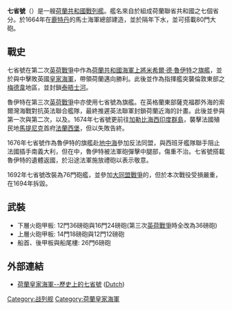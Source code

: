 {{軍艦模板
|名稱= 七省號 [[File:Statenvlag.svg|30px]]

<br /><small>De Zeven Provinciën</small>

|圖片= [[File:Model_Zeven_Provincien.jpg|]]

|照片說明= 七省號模型
|艦種= [[风帆战列舰|风帆战列舰]]
|艦名= [[荷蘭共和國|荷蘭共和國]]之七個省分
|擁有國= [[File:Statenvlag.svg|25px]][[荷蘭共和國|荷蘭共和國]]

|製造= [[鹿特丹|鹿特丹]]

|動工= 1664年
|下水= 1665年
|結局= 1694年解體
|排水量= 1600公噸
|長度= 45公尺
|闊度= 12公尺
|吃水= 4.7公尺
|燃料= 三桅風帆
|乘員= 420人
}}

'''七省號'''（{{lang-nl|De Zeven Provinciën}}）是一艘[[荷蘭共和國|荷蘭共和國]][[戰列艦|戰列艦]]。艦名來自於組成荷蘭聯省共和國之七個省分。於1664年在[[鹿特丹|鹿特丹]]的馬士海軍總部建造，並於隔年下水，並可搭載80門大砲。

== 戰史 ==
七省號在第二次[[英荷戰爭|英荷戰爭]]中作為[[荷蘭共和國|荷蘭共和國]][[海軍上將|海軍上將]][[米希爾·德·魯伊特|米希爾·德·魯伊特]]之[[旗艦|旗艦]]，並於{{link-nl|四日海戰|Vierdaagse Zeeslag}}與{{link-nl|二日海戰|Tweedaagse Zeeslag (op de Noordzee)}}中擊敗英國[[皇家海軍|皇家海軍]]，帶領荷蘭邁向勝利。此後並作為指揮艦突襲倫敦東部之[[梅德韋|梅德韋]]地區，並封鎖[[泰晤士河|泰晤士河]]。

魯伊特在第三次[[英荷戰爭|英荷戰爭]]中亦使用七省號為旗艦。在英格蘭東部薩克福郡外海的索爾灣海戰對抗英法聯合艦隊，最終推遲英法聯軍封鎖荷蘭近海的計畫。此後並參與第一次與第二次{{link-nl|庫內維爾海戰|Eerste Slag bij het Schooneveld}}，以及{{link-nl|特塞爾海戰|Slag bij Kijkduin}}。1674年七省號更前往[[加勒比海|加勒比海]][[西印度群島|西印度群島]]，襲擊法國殖民地[[馬提尼克|馬提尼克]]首府[[法蘭西堡|法蘭西堡]]，但以失敗告終。

1676年七省號作為魯伊特的旗艦赴[[地中海|地中海]]參加反法同盟，與西班牙艦隊聯手阻止法國插手南義大利，但在{{link-nl|奧古斯塔海戰| Slag bij Agosta}}中，魯伊特被法軍砲彈擊中腿部，傷重不治。七省號搭載魯伊特的遺體返國，於沿途法軍施放禮砲以表示敬意。

1692年七省號改裝為76門砲艦，並參加[[大同盟戰爭|大同盟戰爭]]的{{link-nl|拉和岬海戰| Zeeslagen bij Barfleur en La Hougue}}，但於本次戰役受損嚴重，在1694年拆毀。

== 武裝 ==
* 下層火砲甲板: 12門36磅砲與16門24磅砲(第三次[[英荷戰爭|英荷戰爭]]時全改為36磅砲)
* 上層火砲甲板: 14門18磅砲與12門12磅砲
* 船首、後甲板與船尾樓: 26門6磅砲
== 外部連結 ==
* [https://www.defensie.nl/organisatie/marine/inhoud/eenheden/schepen/zr-ms-de-zeven-provincien 荷蘭皇家海軍--歷史上的七省號]{{Wayback|url=https://www.defensie.nl/organisatie/marine/inhoud/eenheden/schepen/zr-ms-de-zeven-provincien |date=20150715162415 }} ([[Dutch_language|Dutch]])

[[Category:战列舰|Category:战列舰]]
[[Category:荷蘭皇家海軍|Category:荷蘭皇家海軍]]